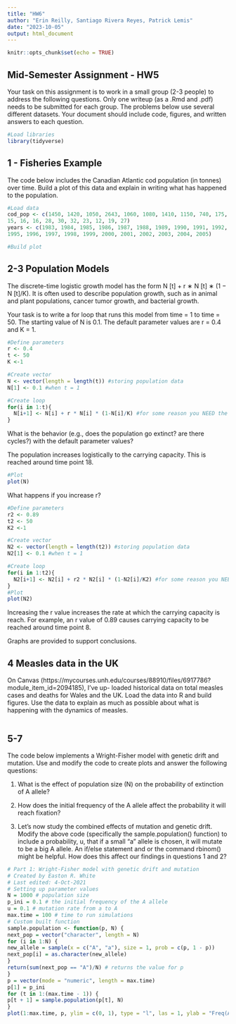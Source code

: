 ---
title: "HW6"
author: "Erin Reilly, Santiago Rivera Reyes, Patrick Lemis"
date: "2023-10-05"
output: html_document
---

```{r setup, include=FALSE}
knitr::opts_chunk$set(echo = TRUE)
```

## Mid-Semester Assignment - HW5
Your task on this assignment is to work in a small group (2-3 people) to address the following questions. Only
one writeup (as a .Rmd and .pdf) needs to be submitted for each group. The problems below use several
different datasets. Your document should include code, figures, and written answers to each question.


```{r}
#Load libraries
library(tidyverse)

```

## 1 - Fisheries Example

The code below includes the Canadian Atlantic cod population (in tonnes) over time. Build a plot of this
data and explain in writing what has happened to the population.

```{r}
#Load data
cod_pop <- c(1450, 1420, 1050, 2643, 1060, 1080, 1410, 1150, 740, 175, 43, 10, 12,
15, 16, 16, 28, 30, 32, 23, 12, 19, 27)
years <- c(1983, 1984, 1985, 1986, 1987, 1988, 1989, 1990, 1991, 1992, 1993, 1994,
1995, 1996, 1997, 1998, 1999, 2000, 2001, 2002, 2003, 2004, 2005)

#Build plot


```


## 2-3 Population Models

The discrete-time logistic growth model has the form N [t] + r ∗ N [t] ∗ (1 − N [t]/K). It is often used to describe population growth, such as in animal and plant populations, cancer tumor growth, and bacterial growth. 

Your task is to write a for loop that runs this model from time = 1 to time = 50. The starting value of N is 0.1. The default parameter values are r = 0.4 and K = 1. 

```{r}
#Define parameters
r <- 0.4
t <- 50
K <-1

#Create vector
N <- vector(length = length(t)) #storing population data
N[1] <- 0.1 #when t = 1

#Create loop
for(i in 1:t){
  N[i+1] <- N[i] + r * N[i] * (1-N[i]/K) #for some reason you NEED the [i+1] which I thought was exponential growth exclusive
}

```

What is the behavior (e.g., does the population go extinct? are there cycles?) with the default parameter values? 

The population increases logistically to the carrying capacity. This is reached around time point 18. 
```{r}
#Plot
plot(N) 
```


What happens if you increase r? 
 
```{r}
#Define parameters
r2 <- 0.89
t2 <- 50
K2 <-1

#Create vector
N2 <- vector(length = length(t2)) #storing population data
N2[1] <- 0.1 #when t = 1

#Create loop
for(i in 1:t2){
  N2[i+1] <- N2[i] + r2 * N2[i] * (1-N2[i]/K2) #for some reason you NEED the [i+1] which I thought was exponential growth exclusive
}
#Plot
plot(N2) 
```

Increasing the r value increases the rate at which the carrying capacity is reach. For example, an r value of 0.89 causes carrying capacity to be reached around time point 8.

Graphs are provided to support conclusions.

## 4 Measles data in the UK

On Canvas (https://mycourses.unh.edu/courses/88910/files/6917786?module_item_id=2094185), I’ve up- loaded historical data on total measles cases and deaths for Wales and the UK. Load the data into R and build figures. Use the data to explain as much as possible about what is happening with the dynamics of measles.

```{r}



```

## 5-7

The code below implements a Wright-Fisher model with genetic drift and mutation. Use and modify the code to create plots and answer the following questions:

1. What is the effect of population size (N) on the probability of extinction of A allele?

2. How does the initial frequency of the A allele affect the probability it will reach fixation?

3. Let’s now study the combined effects of mutation and genetic
drift. Modify the above code (specifically the sample.population() function) to include a probability, u, that if a small “a” allele is chosen, it will mutate to be a big A allele. An if/else statement and or the command rbinom() might be helpful. How does this affect our findings in questions 1 and 2?

```{r}
# Part 1: Wright-Fisher model with genetic drift and mutation
# Created by Easton R. White
# Last edited: 4-Oct-2021
# Setting up parameter values
N = 1000 # population size
p_ini = 0.1 # the initial frequency of the A allele
u = 0.1 # mutation rate from a to A
max.time = 100 # time to run simulations
# Custom built function
sample.population <- function(p, N) {
next_pop = vector("character", length = N)
for (i in 1:N) {
new_allele = sample(x = c("A", "a"), size = 1, prob = c(p, 1 - p))
next_pop[i] = as.character(new_allele)
}
return(sum(next_pop == "A")/N) # returns the value for p
}
p = vector(mode = "numeric", length = max.time)
p[1] = p_ini
for (t in 1:(max.time - 1)) {
p[t + 1] = sample.population(p[t], N)
}
plot(1:max.time, p, ylim = c(0, 1), type = "l", las = 1, ylab = "Freq(A)", xlab = "Time")

```

